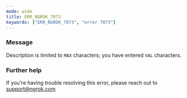 ```yaml
---
mode: wide
title: ERR_NGROK_7073
keywords: ["ERR_NGROK_7073", "error 7073"]
---
```



### Message

Description is limited to `MAX` characters; you have entered `VAL` characters.

<ErrorDetails />

### Further help

If you're having trouble resolving this error, please reach out to [support@ngrok.com](mailto:support@ngrok.com?subject=Help%20with%20ERR_NGROK_7073)
